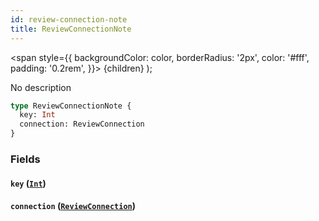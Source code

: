 ```yaml
---
id: review-connection-note
title: ReviewConnectionNote
---
```


<span
style={{
      backgroundColor: color,
      borderRadius: '2px',
      color: '#fff',
      padding: '0.2rem',
    }}>
{children}
</span>
);

No description

```graphql
type ReviewConnectionNote {
  key: Int
  connection: ReviewConnection
}
```

### Fields

#### `key` ([`Int`](/v1/scalars/int))

#### `connection` ([`ReviewConnection`](/v1/objects/review-connection))
